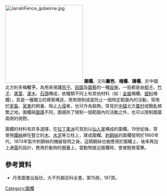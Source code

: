 [[File:JarrahFence_gobeirne.jpg|250px]]
'''圍欄'''，又叫'''籬笆'''、'''柵欄'''、'''護欄'''，於中國北方則多稱'''杖子'''。為用來保護[[院子|院子]]、[[田園|田園]]及[[園藝|園藝]]的一種[[設施|設施]]，一般都是由[[棍子|棍子]]、[[竹子|竹子]]、[[蘆葦|蘆葦]]、[[灌木|灌木]]、[[石頭|石頭]]構成，依種類不同上有其他材料（如：[[金屬|金屬]]柵欄、[[塑料|塑料]]柵欄）。其是一種獨立的建築構造，用來限制或是防止一個特定範圍內的活動，常用於[[家畜|家畜]]、[[家禽|家禽]]的飼養、阻止[[入侵|入侵]]者，也可作為裝飾。常見於[[中國|中國]]北方[[農村|農村]]或戰亂頻繁之地。圍欄與[[圍牆|圍牆]]不同，圍牆除了限制一個範圍內的活動之外，也可以限制圍牆兩側的視野。

圍欄的材料有許多選擇，在[[拉丁美洲|拉丁美洲]]可見到以[[仙人掌|仙人掌]]構成的圍欄。19世紀後，常使用[[鐵絲|鐵絲]]綁在豎立的[[木|木]]、[[水泥|水泥]]等立柱上，建成圍欄。[[刺鋼絲|刺鋼絲]]的圍欄發明於1860年代，1874年製作刺鋼絲的機器發明之後，這類鋼絲也被應用於圍欄上，後來再加上通[[電|電]]的設計，應用於動物的圈養上，當動物接近圍欄時，會被輕微電擊。

== 參考資料 ==
* 丹青圖書出版社，大不列顛百科全書，第15冊，187頁。

{{Authority control}}
[[Category:圍欄|Category:圍欄]]